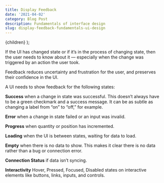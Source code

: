 ```yaml
---
title: Display Feedback
date: '2021-04-02'
category: Blog Post
description: Fundamentals of interface design
slug: display-feedback-fundamentals-ui-design
---
```


  <BlogPostLayout meta={meta}>{children}</BlogPostLayout>
);

If the UI has changed state or if it’s in the process of changing state, then the user needs to know about it — especially when the change was triggered by an action the user took.  

Feedback reduces uncertainty and frustration for the user, and preserves their confidence in the UI.  

A UI needs to show feedback for the following states:

**Success** when a change in state was successful. This doesn’t always have to be a green checkmark and a success message. It can be as subtle as changing a label from “on” to “off,” for example. 

**Error** when a change in state failed or an input was invalid.

**Progress** when quantity or position has incremented. 

**Loading** when the UI is between states, waiting for data to load. 

**Empty** when there is no data to show. This makes it clear there is no data rather than a bug or connection error. 

**Connection Status** if data isn’t syncing.

**Interactivity** Hover, Pressed, Focused, Disabled states on interactive elements like buttons, links, inputs, and controls.